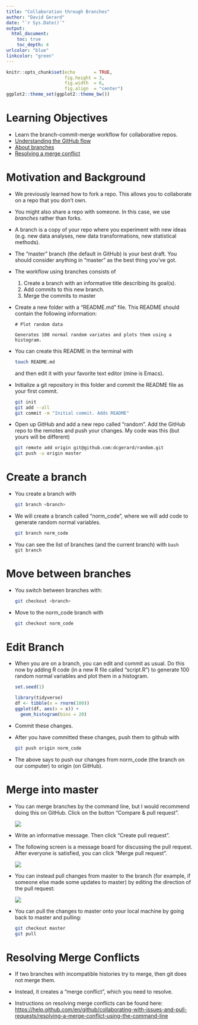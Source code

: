 ```yaml
---
title: "Collaboration through Branches"
author: "David Gerard"
date: "`r Sys.Date()`"
output: 
  html_document:
    toc: true
    toc_depth: 4
urlcolor: "blue"
linkcolor: "green"
---
```



```r
knitr::opts_chunk$set(echo       = TRUE, 
                      fig.height = 3, 
                      fig.width  = 6,
                      fig.align  = "center")
ggplot2::theme_set(ggplot2::theme_bw())
```

# Learning Objectives

- Learn the branch-commit-merge workflow for collaborative repos.
- [Understanding the GitHub flow](https://guides.github.com/introduction/flow/)
- [About branches](https://help.github.com/en/github/collaborating-with-issues-and-pull-requests/about-branches)
- [Resolving a merge conflict](https://help.github.com/en/github/collaborating-with-issues-and-pull-requests/resolving-a-merge-conflict-using-the-command-line)

# Motivation and Background

- We previously learned how to fork a repo. This allows you to collaborate
  on a repo that you don't own.

- You might also share a repo with someone. In this case, we use *branches*
  rather than forks.
  
- A branch is a copy of your repo where you experiment with new ideas
  (e.g. new data analyses, new data transformations, new statistical methods).
  
- The "master" branch (the default in GitHub) is your best draft. You should
  consider anything in "master" as the best thing you've got.
  
- The workflow using branches consists of
    1. Create a branch with an informative title describing its goal(s).
    2. Add commits to this new branch.
    3. Merge the commits to master
    
- Create a new folder with a "README.md" file. This README should contain the
  following information:
  
    ```
    # Plot random data
    
    Generates 100 normal random variates and plots them using a histogram.
    ```
    
- You can create this README in the terminal with

    ```bash
    touch README.md
    ```
    
    and then edit it with your favorite text editor (mine is Emacs).

- Initialize a git repository in this folder and commit the README file
  as your first commit.
  
    ```bash
    git init
    git add --all
    git commit -m "Initial commit. Adds README"
    ```
  
- Open up GitHub and add a new repo called "random". Add the GitHub
  repo to the remotes and push your changes. My code was this (but yours
  will be different)
  
    ```bash
    git remote add origin git@github.com:dcgerard/random.git
    git push -u origin master
    ```
  
# Create a branch

- You create a branch with

    ```bash
    git branch <branch>
    ```
    
- We will create a branch called "norm_code", where we will add code to generate
  random normal variables.

    ```bash
    git branch norm_code
    ```

- You can see the list of branches (and the current branch) with
    ```bash
    git branch
    ```

# Move between branches

- You switch between branches with:

    ```bash
    git checkout <branch>
    ```
    
- Move to the norm_code branch with

    ```bash
    git checkout norm_code
    ```


# Edit Branch

- When you are on a branch, you can edit and commit as usual. Do this
  now by adding R code (in a new R file called "script.R") 
  to generate 100 random normal variables and plot
  them in a histogram.
  
    ```r
    set.seed(1)
    ```
      
    ```r
    library(tidyverse)
    df <- tibble(x = rnorm(100))
    ggplot(df, aes(x = x)) +
      geom_histogram(bins = 20)
    ```
  
- Commit these changes.

- After you have committed these changes, push them to github with

    ```bash
    git push origin norm_code
    ```
    
- The above says to push our changes from norm_code (the branch on our computer)
  to origin (on GitHub).

# Merge into master

- You can merge branches by the command line, but I would recommend
  doing this on GitHub. Click on the button "Compare & pull request".
  
    ![](./graphics/pull1.png)\

- Write an informative message. Then click "Create pull request".

- The following screen is a message board for discussing the pull request.
  After everyone is satisfied, you can click "Merge pull request".
    
    ![](./graphics/pull3.png)\
    
- You can instead pull changes from master to the branch (for example, if
  someone else made some updates to master) by editing the direction
  of the pull request:
  
    ![](./graphics/pull2.png)\
    
- You can pull the changes to master onto your local machine by going back
  to master and pulling:

    ```bash
    git checkout master
    git pull
    ```


# Resolving Merge Conflicts

- If two branches with incompatible histories try to merge, 
  then git does not merge them.

- Instead, it creates a "merge conflict", which you need to resolve.

- Instructions on resolving merge conflicts can be found here:
  <https://help.github.com/en/github/collaborating-with-issues-and-pull-requests/resolving-a-merge-conflict-using-the-command-line>
